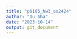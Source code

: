 ```yaml
---
title: "p8105_hw3_os2424"
author: "Ou Sha"
date: "2023-10-14"
output: git_document
---
```


```r

```

